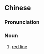 {{also|红线}}
==Chinese==
{{zh-forms|s=红线}}

===Pronunciation===
{{zh-pron
|m=hóngxiàn
|h=pfs=fùng-sien
|c=hung4 sin3
|cat=n
}}

===Noun===
{{zh-noun}}

# [[red line]] {{gloss|a boundary or limit which should not be crossed}}